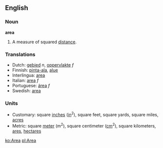 ==English==

===Noun===
'''area'''

#A measure of squared [[distance]].

===Translations===
*Dutch: [[gebied]] ''n'', [[oppervlakte]] ''f''
*Finnish: [[pinta-ala]], [[alue]]
*Interlingua: [[area]]
*Italian: [[area]] ''f''
*Portuguese: [[área]] ''f''
*Swedish: [[area]]

===Units===
*Customary: square [[inch]]es ([[in]]<sup>2</sup>), square feet, square yards, square miles, [[acre]]s
*Metric: square [[meter]] (m<sup>2</sup>), square centimeter ([[cm]]<sup>2</sup>), square kilometers, [[are]]s, [[hectare]]s

[[ko:Area]]
[[pl:Area]]